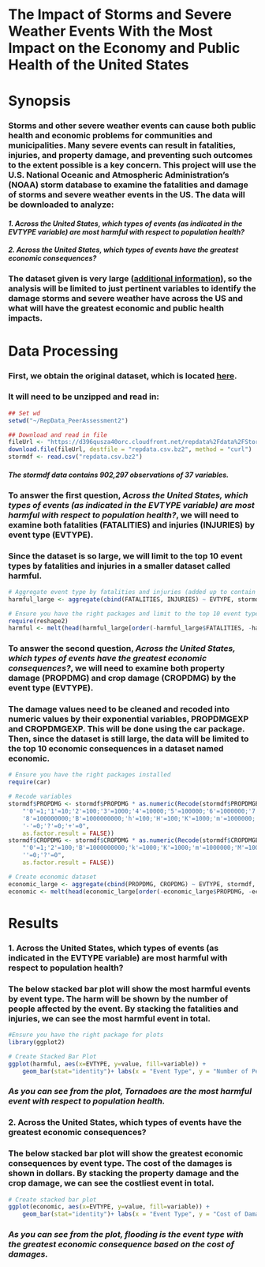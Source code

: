 The Impact of Storms and Severe Weather Events With the Most Impact on the Economy and Public Health of the United States
========================================================

# Synopsis
### Storms and other severe weather events can cause both public health and economic problems for communities and municipalities. Many severe events can result in fatalities, injuries, and property damage, and preventing such outcomes to the extent possible is a key concern.  This project will use the U.S. National Oceanic and Atmospheric Administration's (NOAA) storm database to examine the fatalities and damage of storms and severe weather events in the US. The data will be downloaded to analyze:

#### *1. Across the United States, which types of events (as indicated in the EVTYPE variable) are most harmful with respect to population health?*

#### *2. Across the United States, which types of events have the greatest economic consequences?*

### The dataset given is very large ([additional information](https://d396qusza40orc.cloudfront.net/repdata%2Fpeer2_doc%2Fpd01016005curr.pdf)), so the analysis will be limited to just pertinent variables to identify the damage storms and severe weather have across the US and what will have the greatest economic and public health impacts.

# Data Processing
### First, we obtain the original dataset, which is located [here](https://d396qusza40orc.cloudfront.net/repdata%2Fdata%2FStormData.csv.bz2).

### It will need to be unzipped and read in:
```r
## Set wd
setwd("~/RepData_PeerAssessment2")

## Download and read in file
fileUrl <- "https://d396qusza40orc.cloudfront.net/repdata%2Fdata%2FStormData.csv.bz2"
download.file(fileUrl, destfile = "repdata.csv.bz2", method = "curl")
stormdf <- read.csv("repdata.csv.bz2")
```

#### *The stormdf data contains 902,297 observations of 37 variables.*

### To answer the first question, *Across the United States, which types of events (as indicated in the EVTYPE variable) are most harmful with respect to population health?*, we will need to examine both fatalities (FATALITIES) and injuries (INJURIES) by event type (EVTYPE).

### Since the dataset is so large, we will limit to the top 10 event types by fatalities and injuries in a smaller dataset called harmful.
```r
# Aggregate event type by fatalities and injuries (added up to contain 1 row per event)
harmful_large <- aggregate(cbind(FATALITIES, INJURIES) ~ EVTYPE, stormdf, sum)

# Ensure you have the right packages and limit to the top 10 event types
require(reshape2)
harmful <- melt(head(harmful_large[order(-harmful_large$FATALITIES, -harmful_large$INJURIES), ], 10))
```

### To answer the second question, *Across the United States, which types of events have the greatest economic consequences?*, we will need to examine both property damage (PROPDMG) and crop damage (CROPDMG) by the event type (EVTYPE).

### The damage values need to be cleaned and recoded into numeric values by their exponential variables, PROPDMGEXP and CROPDMGEXP.  This will be done using the car package.  Then, since the dataset is still large, the data will be limited to the top 10 economic consequences in a dataset named economic.
```r
# Ensure you have the right packages installed
require(car)

# Recode variables
stormdf$PROPDMG <- stormdf$PROPDMG * as.numeric(Recode(stormdf$PROPDMGEXP, 
    "'0'=1;'1'=10;'2'=100;'3'=1000;'4'=10000;'5'=100000;'6'=1000000;'7'=10000000;
    '8'=100000000;'B'=1000000000;'h'=100;'H'=100;'K'=1000;'m'=1000000;'M'=1000000;
    '-'=0;'?'=0;'+'=0", 
    as.factor.result = FALSE))
stormdf$CROPDMG <- stormdf$CROPDMG * as.numeric(Recode(stormdf$CROPDMGEXP, 
    "'0'=1;'2'=100;'B'=1000000000;'k'=1000;'K'=1000;'m'=1000000;'M'=1000000;
    ''=0;'?'=0", 
    as.factor.result = FALSE))

# Create economic dataset
economic_large <- aggregate(cbind(PROPDMG, CROPDMG) ~ EVTYPE, stormdf, sum)
economic <- melt(head(economic_large[order(-economic_large$PROPDMG, -economic_large$CROPDMG), ], 10))
```

# Results

### 1. Across the United States, which types of events (as indicated in the EVTYPE variable) are most harmful with respect to population health?
### The below stacked bar plot will show the most harmful events by event type.  The harm will be shown by the number of people affected by the event.  By stacking the fatalities and injuries, we can see the most harmful event in total. 
```r
#Ensure you have the right package for plots
library(ggplot2)

# Create Stacked Bar Plot
ggplot(harmful, aes(x=EVTYPE, y=value, fill=variable)) + 
    geom_bar(stat="identity")+ labs(x = "Event Type", y = "Number of People Affected") + ggtitle("Most Harmful Events by Event Type")+ theme(axis.text.x = element_text(angle = 90, hjust = 1))
```
### *As you can see from the plot, Tornadoes are the most harmful event with respect to population health.*

### 2. Across the United States, which types of events have the greatest economic consequences?
### The below stacked bar plot will show the greatest economic consequences by event type.  The cost of the damages is shown in dollars.  By stacking the property damage and the crop damage, we can see the costliest event in total. 
```r
# Create stacked bar plot
ggplot(economic, aes(x=EVTYPE, y=value, fill=variable)) + 
    geom_bar(stat="identity")+ labs(x = "Event Type", y = "Cost of Damages ($)") + ggtitle("Events with the Greatest Economic Consequences")+ theme(axis.text.x = element_text(angle = 90, hjust = 1))
```
### *As you can see from the plot, flooding is the event type with the greatest economic consequence based on the cost of damages.*